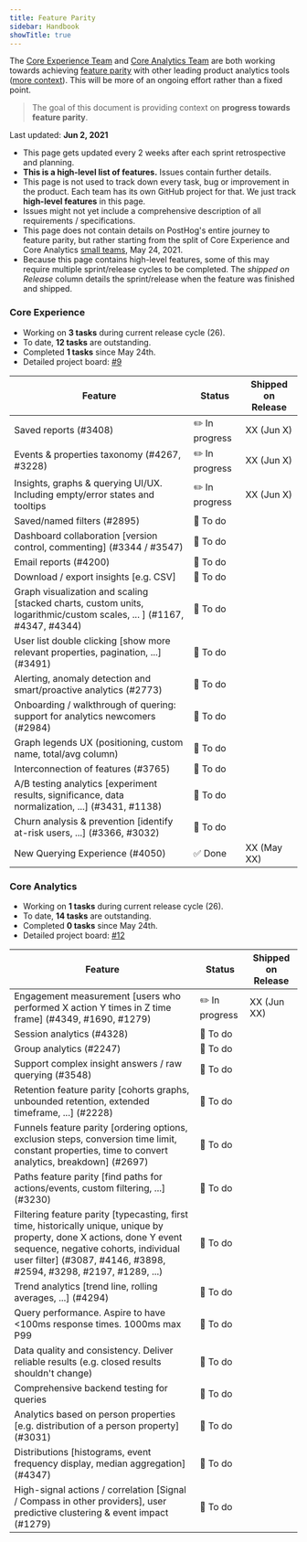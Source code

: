 ```yaml
---
title: Feature Parity
sidebar: Handbook
showTitle: true
---
```


The [Core Experience Team](/handbook/people/team-structure/core-experience) and [Core Analytics Team](/handbook/people/team-structure/core-analytics) are both working towards achieving [feature parity](/handbook/strategy/roadmap#1-reach-parity) with other leading product analytics tools ([more context](https://github.com/PostHog/product-internal/issues/41)). This will be more of an ongoing effort rather than a fixed point.

> The goal of this document is providing context on **progress towards feature parity**.

Last updated: **Jun 2, 2021**

-   This page gets updated every 2 weeks after each sprint retrospective and planning.
-   **This is a high-level list of features.** Issues contain further details.
-   This page is not used to track down every task, bug or improvement in the product. Each team has its own GitHub project for that. We just track **high-level features** in this page.
-   Issues might not yet include a comprehensive description of all requirements / specifications.
-   This page does not contain details on PostHog's entire journey to feature parity, but rather starting from the split of Core Experience and Core Analytics [small teams](/handbook/people/team-structure/why-small-teams), May 24, 2021.
-   Because this page contains high-level features, some of this may require multiple sprint/release cycles to be completed. The _shipped on Release_ column details the sprint/release when the feature was finished and shipped.

### Core Experience

-   Working on **3 tasks** during current release cycle (26).
-   To date, **12 tasks** are outstanding.
-   Completed **1 tasks** since May 24th.
-   Detailed project board: [#9](https://github.com/orgs/PostHog/projects/9)

<table>
    <thead>
        <tr>
            <th>Feature</th>
            <th>Status</th>
            <th>Shipped on Release</th>
        </tr>
    </thead>
    <tbody>
        <tr>
            <td>Saved reports (#3408)</td>
            <td>✏️ In progress</td>
            <td>XX (Jun X)</td>
        </tr>
        <tr>
            <td>Events &amp; properties taxonomy (#4267, #3228)</td>
            <td>✏️ In progress</td>
            <td>XX (Jun X)</td>
        </tr>
        <tr>
            <td>Insights, graphs &amp; querying UI/UX. Including empty/error states and tooltips</td>
            <td>✏️ In progress</td>
            <td>XX (Jun X)</td>
        </tr>
        <tr>
            <td>Saved/named filters (#2895)</td>
            <td>🚀 To do</td>
            <td></td>
        </tr>
        <tr>
            <td>Dashboard collaboration [version control, commenting] (#3344 / #3547)</td>
            <td>🚀 To do</td>
            <td></td>
        </tr>
        <tr>
            <td>Email reports (#4200)</td>
            <td>🚀 To do</td>
            <td></td>
        </tr>
        <tr>
            <td>Download / export insights [e.g. CSV]</td>
            <td>🚀 To do</td>
            <td></td>
        </tr>
        <tr>
            <td>
                Graph visualization and scaling [stacked charts, custom units, logarithmic/custom scales, ... ] (#1167,
                #4347, #4344)
            </td>
            <td>🚀 To do</td>
            <td></td>
        </tr>
        <tr>
            <td>User list double clicking [show more relevant properties, pagination, ...] (#3491)</td>
            <td>🚀 To do</td>
            <td></td>
        </tr>
        <tr>
            <td>Alerting, anomaly detection and smart/proactive analytics (#2773)</td>
            <td>🚀 To do</td>
            <td></td>
        </tr>
        <tr>
            <td>Onboarding / walkthrough of quering: support for analytics newcomers (#2984)</td>
            <td>🚀 To do</td>
            <td></td>
        </tr>
        <tr>
            <td>Graph legends UX (positioning, custom name, total/avg column)</td>
            <td>🚀 To do</td>
            <td></td>
        </tr>
        <tr>
            <td>Interconnection of features (#3765)</td>
            <td>🚀 To do</td>
            <td></td>
        </tr>
        <tr>
            <td>A/B testing analytics [experiment results, significance, data normalization, ...] (#3431, #1138)</td>
            <td>🚀 To do</td>
            <td></td>
        </tr>
        <tr>
            <td>Churn analysis &amp; prevention [identify at-risk users, ...] (#3366, #3032)</td>
            <td>🚀 To do</td>
            <td></td>
        </tr>
        <tr style={{ color: '#ccc' }}>
            <td>New Querying Experience (#4050)</td>
            <td>✅ Done</td>
            <td>XX (May XX)</td>
        </tr>
    </tbody>
</table>

### Core Analytics

-   Working on **1 tasks** during current release cycle (26).
-   To date, **14 tasks** are outstanding.
-   Completed **0 tasks** since May 24th.
-   Detailed project board: [#12](https://github.com/orgs/PostHog/projects/12)

<table>
    <thead>
        <tr>
            <th>Feature</th>
            <th>Status</th>
            <th>Shipped on Release</th>
        </tr>
    </thead>
    <tbody>
         <tr>
            <td>Engagement measurement [users who performed X action Y times in Z time frame] (#4349, #1690, #1279)</td>
            <td>✏️ In progress</td>
            <td>XX (Jun XX)</td>
        </tr>
        <tr>
            <td>Session analytics (#4328)</td>
            <td>🚀 To do</td>
            <td></td>
        </tr>
        <tr>
            <td>Group analytics (#2247)</td>
            <td>🚀 To do</td>
            <td></td>
        </tr>
        <tr>
            <td>Support complex insight answers / raw querying (#3548)</td>
            <td>🚀 To do</td>
            <td></td>
        </tr>
        <tr>
            <td>Retention feature parity [cohorts graphs, unbounded retention, extended timeframe, ...] (#2228)</td>
            <td>🚀 To do</td>
            <td></td>
        </tr>
        <tr>
            <td>
                Funnels feature parity [ordering options, exclusion steps, conversion time limit, constant properties,
                time to convert analytics, breakdown] (#2697)
            </td>
            <td>🚀 To do</td>
            <td></td>
        </tr>
        <tr>
            <td>Paths feature parity [find paths for actions/events, custom filtering, ...] (#3230)</td>
            <td>🚀 To do</td>
            <td></td>
        </tr>
        <tr>
            <td>
                Filtering feature parity [typecasting, first time, historically unique, unique by property, done X
                actions, done Y event sequence, negative cohorts, individual user filter] (#3087, #4146, #3898, #2594,
                #3298, #2197, #1289, ...)
            </td>
            <td>🚀 To do</td>
            <td></td>
        </tr>
        <tr>
            <td>Trend analytics [trend line, rolling averages, ...] (#4294)</td>
            <td>🚀 To do</td>
            <td></td>
        </tr>
        <tr>
            <td>Query performance. Aspire to have <100ms response times. 1000ms max P99</td>
            <td>🚀 To do</td>
            <td></td>
        </tr>
        <tr>
            <td>Data quality and consistency. Deliver reliable results (e.g. closed results shouldn't change)</td>
            <td>🚀 To do</td>
            <td></td>
        </tr>
        <tr>
            <td>Comprehensive backend testing for queries</td>
            <td>🚀 To do</td>
            <td></td>
        </tr>
        <tr>
            <td>Analytics based on person properties [e.g. distribution of a person property] (#3031)</td>
            <td>🚀 To do</td>
            <td></td>
        </tr>
        <tr>
            <td>Distributions [histograms, event frequency display, median aggregation] (#4347)</td>
            <td>🚀 To do</td>
            <td></td>
        </tr>
        <tr>
            <td>High-signal actions / correlation [Signal / Compass in other providers], user predictive clustering & event impact (#1279)</td>
            <td>🚀 To do</td>
            <td></td>
        </tr>
    </tbody>
</table>
